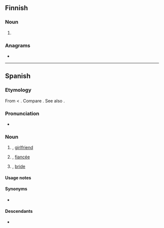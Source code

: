 ==Finnish==

===Noun===
{{head|fi|noun form}}

# {{infl of|fi|nova||ptv|p}}

===Anagrams===
* {{anagrams|fi|a=ainov|aivon|avion|avoin|nivoa|oivan|ovina|vaino|vaoin|vinoa|voina}}

----

==Spanish==

===Etymology===
From {{etyl|VL.|es}} {{m|la||*novia}} < {{etyl|la|es}} {{m|la|nova}}. Compare {{cog|pt|noiva}}. See also {{m|es|novio}}.

===Pronunciation===
* {{es-IPA}}

===Noun===
{{es-noun|f|m=novio}}

# {{feminine noun of|es|novio}}, [[girlfriend]]
# {{feminine noun of|es|novio}}, [[fiancée]]
# {{lb|es|wedding}} {{feminine noun of|es|novio}}, [[bride]]

====Usage notes====
{{es-note-noun-mf|novio}}

====Synonyms====
* {{l|es|prometida}} {{g|f}}

====Descendants====
* {{desc|tl|nobya|bor=1}}